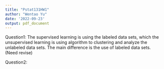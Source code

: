 ```yaml
---
title: "Pstat131HW1"
author: "Wentao Yu"
date: '2022-09-23'
output: pdf_document
---
```

Question1:
The supervised learning is using the labeled data sets, which the unsupervised learning is using algorithm to clustering and analyze the unlabeled data sets. The main difference is the use of labeled data sets. (Need revise)

Question2:





